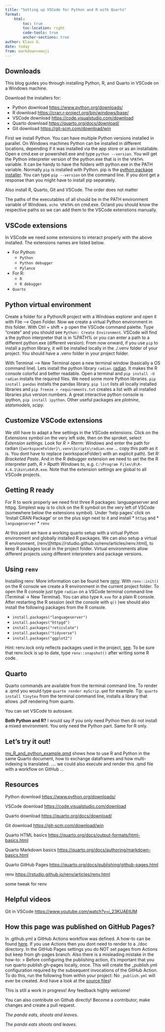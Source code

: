 ```yaml
---
title: "Setting up VSCode for Python and R with Quarto"
format: 
    html:
        toc: true
        toc-location: right
        code-tools: true
        anchor-sections: true
author: Klaus G.
date: today
from: markdown+emoji
---
```


## Downloads

This blog guides you through installing Python, R, and Quarto in VSCode on a Windows machine.

Download the installers for:

*  Python download [https://www.python.org/downloads/](https://www.python.org/downloads/)
*  R download [https://cran.r-project.org/bin/windows/base/](https://cran.r-project.org/bin/windows/base/)
*  VSCode download [https://code.visualstudio.com/download](https://code.visualstudio.com/download)
*  Quarto download [https://quarto.org/docs/download/](https://quarto.org/docs/download/)
*  Git download [https://git-scm.com/download/win](https://git-scm.com/download/win)

First we install Python. You can have multiple Python versions installed in parallel. On Windows machines Python can be installed in different locations, depending if it was installed via the app store or as an installable. Open e cmd.exe or powershell.exe and type `python --version`. You will get the Python interpreter version of the python.exe that is in the `%PATH%` variable. It can be handy to have the folders with python.exe in the PATH variable. Normally `pip` is installed with Python. pip is the [python package installer](https://pip.pypa.io/en/stable/). You can type `pip --version` on the command line. If you dont get a response than you might have to install pip separately.  

Also install R, Quarto, Git and VSCode. The order does not matter

The paths of the executables of all should be in the PATH environment variable of Windows. `echo %PATH%` on cmd.exe. Or/and you should know the respective paths so we can add them to the VSCode extenstions manually.

## VSCode extensions

In VSCode we need some extensions to interact properly with the above installed. The extensions names are listed below.

* For Python:
    + `Python`
    + `Python debugger`
    + `Pylance`
* For R:
    + `R`
    + `R debugger`
* `Quarto`

## Python virtual environment

Create a folder for a Python/R project with a Windows explorer and open it with File --> Open Folder. Now we create a virtual Python environment in this folder. With Ctrl + shift + p open the VSCode command palette. Type "create" and you should see `Python: Create Environment`. VSCode will find a the python interpreter that is in %PATH% or you can enter a path to a different python.exe (different version). From now onward, if you use `pip` to install a python library, it will be installed locally in the ./.venv folder of your project. You should have a .venv folder in your project folder.

With Terminal --> New Terminal open a new terminal window (basically a OS command line). Lets install the python library `radian`. [radian](https://github.com/randy3k/radian). It makes the R console colorful and better readable. Open a terminal and `pip install -U radian` installs the required files. We need some more Python libraries. `pip install pandas` installs the pandas library. `pip list` lists all locally installed libraries and `pip freeze > requirements.txt` creates a list with all installed libraries plus version numbers. A great interactive python console is ipython, `pip install ipython`. Other useful packages are *plotnine*, *statsmodels*, *scipy*.

## Customize VSCode extensions

We still have to adapt a few settings in the VSCode extensions. Click on the Extensions symbol on the very left side, then on the sproket, select *Extension settings*. Look for *R > Rterm: Windows* and enter the path for radian (`{workspaceFolder}\.venv\Scripts\radian.exe` ... copy this path as it is. You dont have to replace {workspaceFolder} with an explicit path). Set *R: Bracketed Paste*. And in the R debugger extension we need to set the the R interpreter path, *R > Rpath Windows* to, e.g. `C:\Program Files\R\R-4.4.1\bin\x64\R.exe`. Note that the extension settings are global to all VSCode projects.

## Getting R ready

For R to work properly we need first three R packages: languageserver and httpg. Simplest way is to click on the R symbol on the very left of VSCode (somewhere below the extensions symbol). Under 'help pages' click on 'Install CRAN Package' or on the plus sign next to it and install 
* `httpg` and 
* `languageserver`
* `renv`

At this point we have a working quarto setup with a virtual Python environment and globally installed R packages. We can also setup a virtual R environment, (renv)[https://rstudio.github.io/renv/articles/renv.html], to keep R packages local in the project folder. Virtual environments allow different projects using different interpreters and package versions.

## Using `renv`

Installing renv:
More information can be found here [renv](https://rstudio.github.io/renv/articles/renv.html). With `renv::init()` on the R console we create a R environment in the current project folder. To open the R console just type `radian` on a VSCode terminal command line (Terminal -> New Terminal). You can also type `R.exe` for a plain R console. After restarting the R session (exit the console with `q()` )we should also install the following packages from the R console.

* `install.packages("languageserver")`
* `install.packages("httpgd")`
* `install.packages("reticulate")`
* `install.packages("tidyverse")`
* `install.packages("ggplot2")`

 Hint: renv.lock only reflects packages used in the project, [see](https://rstudio.github.io/renv/articles/faq.html#why-isnt-my-package-being-snapshotted-into-the-lockfile). To be sure that renv.lock is up to date, type `renv::snapshot()` after writing some R code.


## Quarto
Quarto commands are available from the terminal command line. To render a .qmd you would type `quarto render myScrip.qmd` for example.
Tip: `quarto install tinytex` from the terminal command line, installs a library that allows .pdf rendering from quarto.

::: {.callout-tip}
You can set VSCode to autosave.
:::

::: {.callout-important}
**Both Python and R?**
I would say if you only need Python then do not install a mixed environment. You only need the Python part. Same for R only. 
:::

## Let's try it out!
[my_R_and_python_example.qmd](https://github.com/kgmuzungu/VSCode_with_Python_R_Quarto/blob/main/my_R_and_python_example.qmd) shows how to use R and Python in the same Quarto document, how to exchange dataframes and how multi-indexing is translated. .... we could also execute and render this .qmd file with a workflow on GitHub ...

## Resources

Python download [https://www.python.org/downloads/](https://www.python.org/downloads/)

VSCode download [https://code.visualstudio.com/download](https://code.visualstudio.com/download)

Quarto download [https://quarto.org/docs/download/](https://quarto.org/docs/download/)

Git download [https://git-scm.com/download/win](https://git-scm.com/download/win)

Quarto HTML basics [https://quarto.org/docs/output-formats/html-basics.html](https://quarto.org/docs/output-formats/html-basics.html)

Quarto Markdown basics [https://quarto.org/docs/authoring/markdown-basics.html](https://quarto.org/docs/authoring/markdown-basics.html)

Quarto GitHub Pages [https://quarto.org/docs/publishing/github-pages.html](https://quarto.org/docs/publishing/github-pages.html)

renv [https://rstudio.github.io/renv/articles/renv.html](https://rstudio.github.io/renv/articles/renv.html)

some tweak for renv 


## Helpful videos

Git in VSCode [https://www.youtube.com/watch?v=i_23KUAEtUM](https://www.youtube.com/watch?v=i_23KUAEtUM)

## How this page was published on GitHub Pages?

In .github\workflows\publish.yml a GitHub Actions workflow was defined. A how-to can be found [here](https://quarto.org/docs/publishing/github-pages.html#publish-action). If you use Actions then you dont need to render to a ./doc directory. In the GitHub Pages settings you do NOT set pages from Actions but keep from gh-pages branch. Also there is a misleading mistake in the how-to:
> Before configuring the publishing action, it’s important that you run quarto publish gh-pages locally, once. This will create the _publish.yml configuration required by the subsequent invocations of the GitHub Action. To do this, run the following from within your project: 
No `_publish.yml` will ever be created.
And have a look at the [source files](https://github.com/kgmuzungu/VSCode_with_Python_R_Quarto)!

::: {.callout-note}
This is still a work in progress! Any feedback highly welcome! 
:::

::: {.callout-caution}
You can also contribute on Github directly! Become a contributor, make changes and create a pull request.
:::

*The panda eats, shoots and leaves.*

*The panda eats shoots and leaves.*
